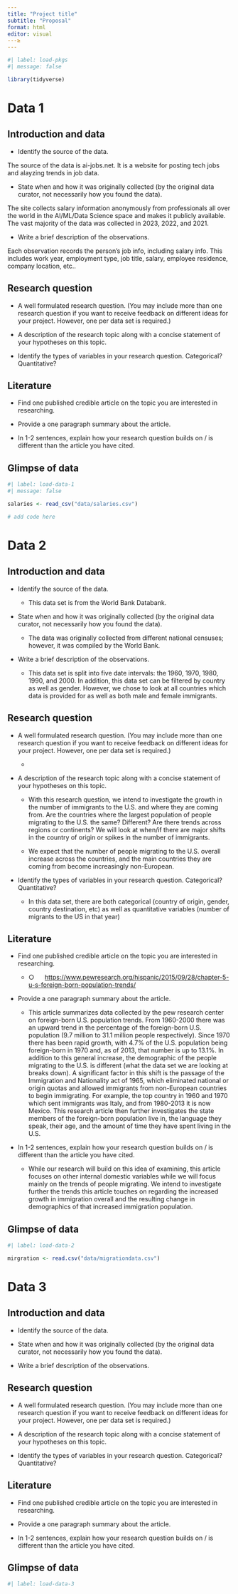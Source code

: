 ```yaml
---
title: "Project title"
subtitle: "Proposal"
format: html
editor: visual
---≥
---
```


```r
#| label: load-pkgs
#| message: false

library(tidyverse)
```

# Data 1

## Introduction and data

-   Identify the source of the data.

The source of the data is ai-jobs.net. It is a website for posting tech jobs and alayzing trends in job data.

-   State when and how it was originally collected (by the original data curator, not necessarily how you found the data).

The site collects salary information anonymously from professionals all over the world in the AI/ML/Data Science space and makes it publicly available. The vast majority of the data was collected in 2023, 2022, and 2021.

-   Write a brief description of the observations.

Each observation records the person's job info, including salary info. This includes work year, employment type, job title, salary, employee residence, company location, etc..

## Research question

-   A well formulated research question. (You may include more than one research question if you want to receive feedback on different ideas for your project. However, one per data set is required.)

-   A description of the research topic along with a concise statement of your hypotheses on this topic.

-   Identify the types of variables in your research question. Categorical? Quantitative?

## Literature

-   Find one published credible article on the topic you are interested in researching.

-   Provide a one paragraph summary about the article.

-   In 1-2 sentences, explain how your research question builds on / is different than the article you have cited.

## Glimpse of data

```r
#| label: load-data-1
#| message: false

salaries <- read_csv("data/salaries.csv")

# add code here
```

# Data 2

## Introduction and data

-   Identify the source of the data.

    -   This data set is from the World Bank Databank. 

-   State when and how it was originally collected (by the original data curator, not necessarily how you found the data).

    -   The data was originally collected from different national censuses; however, it was compiled by the World Bank.

-   Write a brief description of the observations.

    -   This data set is split into five date intervals: the 1960, 1970, 1980, 1990, and 2000. In addition, this data set can be filtered by country as well as gender. However, we chose to look at all countries which data is provided for as well as both male and female immigrants.

## Research question

-   A well formulated research question. (You may include more than one research question if you want to receive feedback on different ideas for your project. However, one per data set is required.)

    -   

-   A description of the research topic along with a concise statement of your hypotheses on this topic.

    -    With this research question, we intend to investigate the growth in the number of immigrants to the U.S. and where they are coming from. Are the countries where the largest population of people migrating to the U.S. the same? Different? Are there trends across regions or continents? We will look at when/if there are major shifts in the country of origin or spikes in the number of immigrants.

    -   We expect that the number of people migrating to the U.S. overall increase across the countries, and the main countries they are coming from become increasingly non-European.

-   Identify the types of variables in your research question. Categorical? Quantitative?

    -    In this data set, there are both categorical (country of origin, gender, country destination, etc) as well as quantitative variables (number of migrants to the US in that year)

## Literature

-   Find one published credible article on the topic you are interested in researching.

    -   ○      <https://www.pewresearch.org/hispanic/2015/09/28/chapter-5-u-s-foreign-born-population-trends/>

-   Provide a one paragraph summary about the article.

    -   This article summarizes data collected by the pew research center on foreign-born U.S. population trends. From 1960-2000 there was an upward trend in the percentage of the foreign-born U.S. population (9.7 million to 31.1 million people respectively). Since 1970 there has been rapid growth, with 4.7% of the U.S. population being foreign-born in 1970 and, as of 2013, that number is up to 13.1%. In addition to this general increase, the demographic of the people migrating to the U.S. is different (what the data set we are looking at breaks down). A significant factor in this shift is the passage of the Immigration and Nationality act of 1965, which eliminated national or origin quotas and allowed immigrants from non-European countries to begin immigrating. For example, the top country in 1960 and 1970 which sent immigrants was Italy, and from 1980-2013 it is now Mexico. This research article then further investigates the state members of the foreign-born population live in, the language they speak, their age, and the amount of time they have spent living in the U.S.

-   In 1-2 sentences, explain how your research question builds on / is different than the article you have cited.

    -   While our research will build on this idea of examining, this article focuses on other internal domestic variables while we will focus mainly on the trends of people migrating. We intend to investigate further the trends this article touches on regarding the increased growth in immigration overall and the resulting change in demographics of that increased immigration population.

## Glimpse of data

```r
#| label: load-data-2

mirgration <- read.csv("data/migrationdata.csv")
```

# Data 3

## Introduction and data

-   Identify the source of the data.

-   State when and how it was originally collected (by the original data curator, not necessarily how you found the data).

-   Write a brief description of the observations.

## Research question

-   A well formulated research question. (You may include more than one research question if you want to receive feedback on different ideas for your project. However, one per data set is required.)

-   A description of the research topic along with a concise statement of your hypotheses on this topic.

-   Identify the types of variables in your research question. Categorical? Quantitative?

## Literature

-   Find one published credible article on the topic you are interested in researching.

-   Provide a one paragraph summary about the article.

-   In 1-2 sentences, explain how your research question builds on / is different than the article you have cited.

## Glimpse of data

```r
#| label: load-data-3


```
